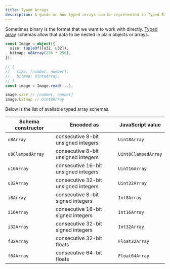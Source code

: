 ```yaml
---
title: Typed Arrays
description: A guide on how typed arrays can be represented in Typed Binary
---
```


Sometimes binary is the format that we want to work with directly. [Typed array](https://developer.mozilla.org/en-US/docs/Web/JavaScript/Guide/Typed_arrays) schemas
allow that data to be nested in plain objects or arrays.

```ts
const Image = object({
  size: tupleOf([u32, u32]),
  bitmap: u8Array(256 * 256),
});

// {
//   size: [number, number];
//   bitmap: Uint8Array;
// }
const image = Image.read(...);

image.size // [number, number]
image.bitmap // Uint8Array
```

Below is the list of available typed array schemas.

Schema constructor | Encoded as | JavaScript value
---|---|---
`u8Array` | consecutive 8-bit unsigned integers | `Uint8Array`
`u8ClampedArray` | consecutive 8-bit unsigned integers | `Uint8ClampedArray`
`u16Array` | consecutive 16-bit unsigned integers | `Uint16Array`
`u32Array` | consecutive 32-bit unsigned integers | `Uint32Array`
`i8Array` | consecutive 8-bit signed integers | `Int8Array`
`i16Array` | consecutive 16-bit signed integers | `Int16Array`
`i32Array` | consecutive 32-bit signed integers | `Int32Array`
`f32Array` | consecutive 32-bit floats | `Float32Array`
`f64Array` | consecutive 64-bit floats | `Float64Array`
